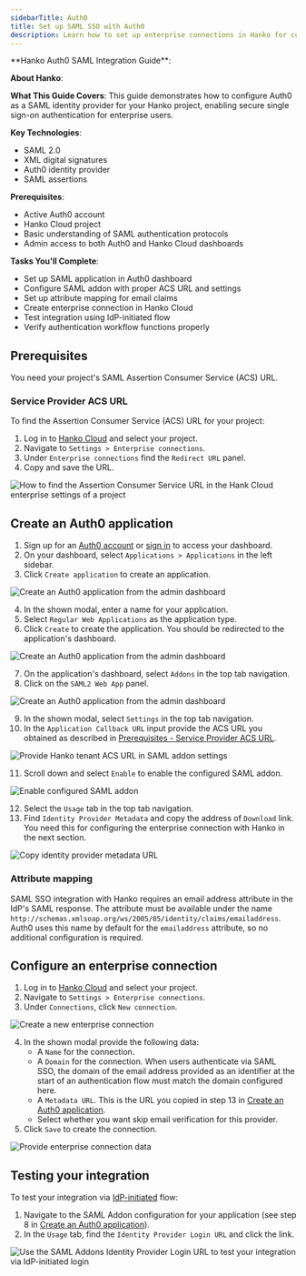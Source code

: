 ```yaml
---
sidebarTitle: Auth0
title: Set up SAML SSO with Auth0
description: Learn how to set up enterprise connections in Hanko for customers using Auth0 as SAML identity provider.
---
```



<div className="hidden">
**Hanko Auth0 SAML Integration Guide**:

**About Hanko**:
<HankoAbout />

**What This Guide Covers**: This guide demonstrates how to configure Auth0 as a SAML identity provider for your Hanko project, enabling secure single sign-on authentication for enterprise users.

**Key Technologies**:
- SAML 2.0
- XML digital signatures
- Auth0 identity provider
- SAML assertions

**Prerequisites**:
- Active Auth0 account
- Hanko Cloud project
- Basic understanding of SAML authentication protocols
- Admin access to both Auth0 and Hanko Cloud dashboards

**Tasks You'll Complete**: 
- Set up SAML application in Auth0 dashboard
- Configure SAML addon with proper ACS URL and settings
- Set up attribute mapping for email claims
- Create enterprise connection in Hanko Cloud
- Test integration using IdP-initiated flow
- Verify authentication workflow functions properly
</div>

## Prerequisites

You need your project's SAML Assertion Consumer Service (ACS) URL.

### Service Provider ACS URL

To find the Assertion Consumer Service (ACS) URL for your project:

1. Log in to [Hanko Cloud](https://cloud.hanko.io) and select your project.
2. Navigate to `Settings > Enterprise connections`.
3. Under `Enterprise connections` find the `Redirect URL` panel.
4. Copy and save the URL.

<Frame>
    <img
        src="/images/saml/hanko-console-acs-url.png"
        alt="How to find the Assertion Consumer Service URL in the Hank Cloud enterprise settings of a project"
        width={500}
        style={{ borderRadius: "0.5rem" }}
    />
</Frame>

## Create an Auth0 application

1. Sign up for an [Auth0 account](https://auth0.com/signup) or [sign in](https://manage.auth0.com/) to access your dashboard.
2. On your dashboard, select `Applications > Applications` in the left sidebar.
3. Click `Create application` to create an application.
<Frame>
   <img
       src="/images/saml/auth0/auth0-create-application.png"
       alt="Create an Auth0 application from the admin dashboard"
       width={500}
       style={{ borderRadius: "0.5rem" }}
   />
</Frame>

4. In the shown modal, enter a name for your application.
5. Select `Regular Web Applications` as the application type.
6. Click `Create` to create the application. You should be redirected to the application's dashboard.

<Frame>
    <img
        src="/images/saml/auth0/auth0-create-application-details.png"
        alt="Create an Auth0 application from the admin dashboard"
        width={500}
        style={{ borderRadius: "0.5rem" }}
    />
</Frame>

7. On the application's dashboard, select `Addons` in the top tab navigation.
8. Click on the `SAML2 Web App` panel.

<Frame>
    <img
        src="/images/saml/auth0/auth0-configure-application-saml-addon.png"
        alt="Create an Auth0 application from the admin dashboard"
        width={500}
        style={{ borderRadius: "0.5rem" }}
    />
</Frame>

9. In the shown modal, select `Settings` in the top tab navigation.
10. In the `Application Callback URL` input provide the ACS URL you obtained as described in
[Prerequisites - Service Provider ACS URL](#service-provider-acs-url).

<Frame>
    <img
        src="/images/saml/auth0/auth0-configure-application-saml-addon-acs.png"
        alt="Provide Hanko tenant ACS URL in SAML addon settings"
        width={500}
        style={{ borderRadius: "0.5rem" }}
    />
</Frame>

11. Scroll down and select `Enable` to enable the configured SAML addon.

<Frame>
    <img
        src="/images/saml/auth0/auth0-configure-application-saml-addon-enable.png"
        alt="Enable configured SAML addon"
        width={500}
        style={{ borderRadius: "0.5rem" }}
    />
</Frame>

12. Select the `Usage` tab in the top tab navigation.
13. Find `Identity Provider Metadata` and copy the address of `Download` link. You need this for configuring the
enterprise connection with Hanko in the next section.

<Frame>
    <img
        src="/images/saml/auth0/auth0-configure-application-saml-addon-metadata.png"
        alt="Copy identity provider metadata URL"
        width={500}
        style={{ borderRadius: "0.5rem" }}
    />
</Frame>



### Attribute mapping

SAML SSO integration with Hanko requires an email address attribute in the IdP's SAML response. The attribute must be available under the name `http://schemas.xmlsoap.org/ws/2005/05/identity/claims/emailaddress`. Auth0 uses this name by default for the `emailaddress` attribute, so no additional configuration is required.

## Configure an enterprise connection

1. Log in to [Hanko Cloud](https://cloud.hanko.io) and select your project.
2. Navigate to `Settings > Enterprise connections`.
3. Under `Connections`, click `New connection`.

<Frame>
    <img
        src="/images/saml/hanko-console-new-saml-connection.png"
        alt="Create a new enterprise connection"
        width={500}
        style={{ borderRadius: "0.5rem" }}
    />
</Frame>

4. In the shown modal provide the following data:
    -  A `Name` for the connection.
    -  A `Domain` for the connection. When users authenticate via SAML SSO, the domain of the email
    address provided as an identifier at the start of an authentication flow must match the domain configured here.
    -  A `Metadata URL`. This is the URL you copied in step 13 in [Create an Auth0 application](#create-an-auth0-application).
    -  Select whether you want skip email verification for this provider.
5. Click `Save` to create the connection.

<Frame>
    <img
        src="/images/saml/hanko-console-new-saml-connection-data.png"
        alt="Provide enterprise connection data "
        width={500}
        style={{ borderRadius: "0.5rem" }}
    />
</Frame>

## Testing your integration

To test your integration via [IdP-initiated](/guides/enterprise-sso/introduction#identity-provider-initiated-sso) flow:

1. Navigate to the SAML Addon configuration for your application (see step 8 in [Create an Auth0 application](#create-an-auth0-application)).
2. In the `Usage` tab, find the `Identity Provider Login URL` and click the link.

<Frame>
    <img
        src="/images/saml/auth0/auth0-test-idp-initiated.png"
        alt="Use the SAML Addons Identity Provider Login URL to test your integration via IdP-initiated login"
        width={500}
        style={{ borderRadius: "0.5rem" }}
    />
</Frame>